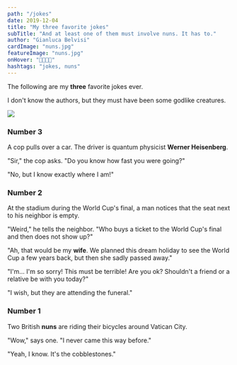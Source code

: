 ```yaml
---
path: "/jokes"
date: 2019-12-04
title: "My three favorite jokes"
subTitle: "And at least one of them must involve nuns. It has to."
author: "Gianluca Belvisi"
cardImage: "nuns.jpg"
featureImage: "nuns.jpg"
onHover: "🧕🏽🧕🏽"
hashtags: "jokes, nuns"
---
```

The following are my **three** favorite jokes ever.

I don't know the authors, but they must have been some godlike creatures.

![](gods.jpg)

### Number 3

A cop pulls over a car. The driver is quantum physicist **Werner Heisenberg**.

"Sir," the cop asks. "Do you know how fast you were going?"

"No, but I know exactly where I am!"

### Number 2

At the stadium during the World Cup's final, a man notices that the seat next to his neighbor is empty.

"Weird," he tells the neighbor. "Who buys a ticket to the World Cup's final and then does not show up?"

"Ah, that would be my **wife**. We planned this dream holiday to see the World Cup a few years back, but then she sadly passed away."

"I'm... I'm so sorry! This must be terrible! Are you ok? Shouldn't a friend or a relative be with you today?"

"I wish, but they are attending the funeral."

### Number 1

Two British **nuns** are riding their bicycles around Vatican City.

"Wow," says one. "I never came this way before."

"Yeah, I know. It's the cobblestones."
